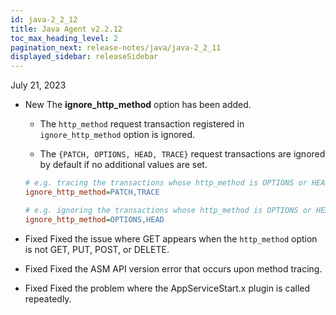 ```yaml
---
id: java-2_2_12
title: Java Agent v2.2.12
toc_max_heading_level: 2
pagination_next: release-notes/java/java-2_2_11
displayed_sidebar: releaseSidebar
---
```


July 21, 2023

- <Status>New</Status> The <b>ignore_http_method</b> option has been added.

  - The `http_method` request transaction registered in `ignore_http_method` option is ignored.

  - The `{PATCH, OPTIONS, HEAD, TRACE}` request transactions are ignored by default if no additional values are set.

  ```ini title='whatap.conf'
  # e.g. tracing the transactions whose http_method is OPTIONS or HEAD
  ignore_http_method=PATCH,TRACE

  # e.g. ignoring the transactions whose http_method is OPTIONS or HEAD
  ignore_http_method=OPTIONS,HEAD
  ```

- <Status>Fixed</Status> Fixed the issue where GET appears when the <code>http_method</code> option is not GET, PUT, POST, or DELETE.

- <Status>Fixed</Status> Fixed the ASM API version error that occurs upon method tracing.

- <Status>Fixed</Status> Fixed the problem where the AppServiceStart.x plugin is called repeatedly.

